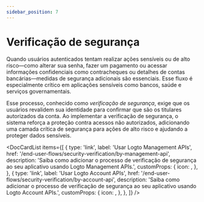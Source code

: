 ```yaml
---
sidebar_position: 7
---
```



# Verificação de segurança

Quando usuários autenticados tentam realizar ações sensíveis ou de alto risco—como alterar sua senha, fazer um pagamento ou acessar informações confidenciais como contracheques ou detalhes de contas bancárias—medidas de segurança adicionais são essenciais. Esse fluxo é especialmente crítico em aplicações sensíveis como bancos, saúde e serviços governamentais.

Esse processo, conhecido como _verificação de segurança_, exige que os usuários revalidem sua identidade para confirmar que são os titulares autorizados da conta. Ao implementar a verificação de segurança, o sistema reforça a proteção contra acessos não autorizados, adicionando uma camada crítica de segurança para ações de alto risco e ajudando a proteger dados sensíveis.

<DocCardList
  items={[
    {
      type: 'link',
      label: 'Usar Logto Management APIs',
      href: '/end-user-flows/security-verification/by-management-api',
      description:
        'Saiba como adicionar o processo de verificação de segurança ao seu aplicativo usando Logto Management APIs.',
      customProps: {
        icon: <SecurityIcon />,
      },
    },
    {
      type: 'link',
      label: 'Usar Logto Account APIs',
      href: '/end-user-flows/security-verification/by-account-api',
      description:
        'Saiba como adicionar o processo de verificação de segurança ao seu aplicativo usando Logto Account APIs.',
      customProps: {
        icon: <SecurityIcon />,
      },
    },
  ]}
/>
